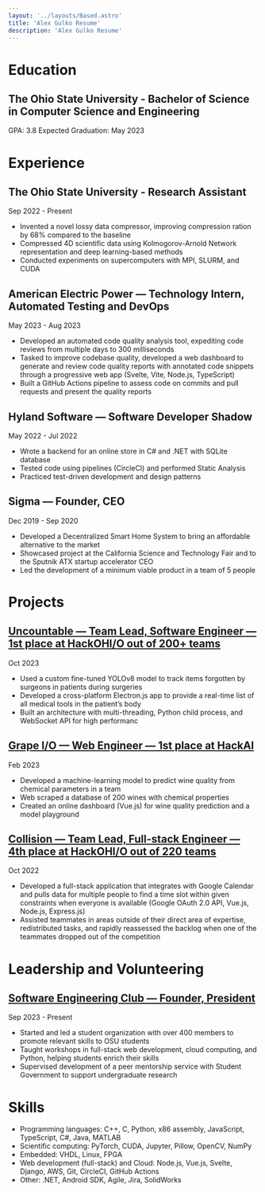 ```yaml
---
layout: '../layouts/Based.astro'
title: 'Alex Gulko Resume'
description: 'Alex Gulko Resume'
---
```


<LinkCard link="/resume.pdf" title="Download PDF" description="">
  <Download size="24" slot="icon"/>
</LinkCard>

# Education

## The Ohio State University - Bachelor of Science in Computer Science and Engineering

GPA: 3.8 Expected Graduation: May 2023

# Experience

## The Ohio State University - Research Assistant
  Sep 2022 - Present
- Invented a novel lossy data compressor, improving compression ration by 68% compared to the baseline
- Compressed 4D scientific data using Kolmogorov-Arnold Network representation and deep learning-based methods
- Conducted experiments on supercomputers with MPI, SLURM, and CUDA

## American Electric Power — Technology Intern, Automated Testing and DevOps
  May 2023 - Aug 2023
- Developed an automated code quality analysis tool, expediting code reviews from multiple days to 300 milliseconds
- Tasked to improve codebase quality, developed a web dashboard to generate and review code quality reports with
annotated code snippets through a progressive web app (Svelte, Vite, Node.js, TypeScript)
- Built a GitHub Actions pipeline to assess code on commits and pull requests and present the quality reports

## Hyland Software — Software Developer Shadow
May 2022 - Jul 2022
- Wrote a backend for an online store in C# and .NET with SQLite database
- Tested code using pipelines (CircleCI) and performed Static Analysis
- Practiced test-driven development and design patterns

## Sigma — Founder, CEO
Dec 2019 - Sep 2020
- Developed a Decentralized Smart Home System to bring an affordable alternative to the market
- Showcased project at the California Science and Technology Fair and to the Sputnik ATX startup accelerator CEO
- Led the development of a minimum viable product in a team of 5 people

# Projects
## [Uncountable — Team Lead, Software Engineer — 1st place at HackOHI/O out of 200+ teams](/projects/uncountable)
Oct 2023
- Used a custom fine-tuned YOLOv8 model to track items forgotten by surgeons in patients during surgeries
- Developed a cross-platform Electron.js app to provide a real-time list of all medical tools in the patient’s body
- Built an architecture with multi-threading, Python child process, and WebSocket API for high performanc

## [Grape I/O — Web Engineer — 1st place at HackAI](/projects/grapeio)
Feb 2023
- Developed a machine-learning model to predict wine quality from chemical parameters in a team
- Web scraped a database of 200 wines with chemical properties
- Created an online dashboard (Vue.js) for wine quality prediction and a model playground

## [Collision — Team Lead, Full-stack Engineer — 4th place at HackOHI/O out of 220 teams](/projects/collision)
Oct 2022
- Developed a full-stack application that integrates with Google Calendar and pulls data for multiple people to find a
time slot within given constraints when everyone is available (Google OAuth 2.0 API, Vue.js, Node.js, Express.js)
- Assisted teammates in areas outside of their direct area of expertise, redistributed tasks, and rapidly reassessed the
backlog when one of the teammates dropped out of the competition

# Leadership and Volunteering
## [Software Engineering Club — Founder, President](https://osu.dev)
Sep 2023 - Present
- Started and led a student organization with over 400 members to promote relevant skills to OSU students
- Taught workshops in full-stack web development, cloud computing, and Python, helping students enrich their skills
- Supervised development of a peer mentorship service with Student Government to support undergraduate research

# Skills
- Programming languages: C++, C, Python, x86 assembly, JavaScript, TypeScript, C#, Java, MATLAB
- Scientific computing: PyTorch, CUDA, Jupyter, Pillow, OpenCV, NumPy
- Embedded: VHDL, Linux, FPGA
- Web development (full-stack) and Cloud: Node.js, Vue.js, Svelte, Django, AWS, Git, CircleCI, GitHub Actions
- Other: .NET, Android SDK, Agile, Jira, SolidWorks